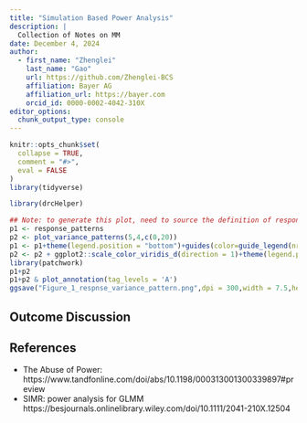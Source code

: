 ```yaml
---
title: "Simulation Based Power Analysis"
description: | 
  Collection of Notes on MM
date: December 4, 2024
author:
  - first_name: "Zhenglei"
    last_name: "Gao"
    url: https://github.com/Zhenglei-BCS
    affiliation: Bayer AG
    affiliation_url: https://bayer.com
    orcid_id: 0000-0002-4042-310X
editor_options: 
  chunk_output_type: console
---
```



```r
knitr::opts_chunk$set(
  collapse = TRUE,
  comment = "#>",
  eval = FALSE
)
library(tidyverse)
```

```r
library(drcHelper)
```



```r
## Note: to generate this plot, need to source the definition of response_patterns and  plot_variance_patterns
p1 <- response_patterns
p2 <- plot_variance_patterns(5,4,c(0,20))
p1 <- p1+theme(legend.position = "bottom")+guides(color=guide_legend(nrow=2,byrow=TRUE))
p2 <- p2 + ggplot2::scale_color_viridis_d(direction = 1)+theme(legend.position = "bottom")+guides(color=guide_legend(nrow=2,byrow=TRUE))
library(patchwork)
p1+p2
p1+p2 & plot_annotation(tag_levels = 'A')
ggsave("Figure_1_respnse_variance_pattern.png",dpi = 300,width = 7.5,height = 4)
```


## Outcome Discussion





## References

- The Abuse of Power: https://www.tandfonline.com/doi/abs/10.1198/000313001300339897#preview
- SIMR: power analysis for GLMM https://besjournals.onlinelibrary.wiley.com/doi/10.1111/2041-210X.12504
